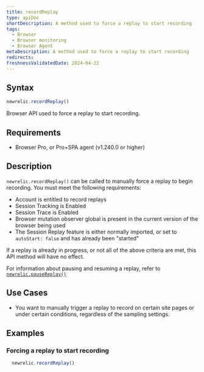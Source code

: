 ```yaml
---
title: recordReplay
type: apiDoc
shortDescription: A method used to force a replay to start recording
tags:
  - Browser
  - Browser monitoring
  - Browser Agent
metaDescription: A method used to force a replay to start recording
redirects:
freshnessValidatedDate: 2024-04-22
---
```


## Syntax

```js
newrelic.recordReplay()
```

Browser API used to force a replay to start recording.

## Requirements

* Browser Pro, or Pro+SPA agent (v1.240.0 or higher)

## Description

`newrelic.recordReplay()` can be called to manually force a replay to begin recording. You must meet the following requirements:

* Account is entitled to record replays
* Session Tracking is Enabled
* Session Trace is Enabled
* Browser mutation observer global is present in the current version of the browser being used
* The Session Replay feature is either normally imported, or set to `autoStart: false` and has already been "started"

If a replay is already in progress, or not all of the above criteria are met, this API method will have no effect.

For information about pausing and resuming a replay, refer to [`newrelic.pauseReplay()`](/docs/browser/new-relic-browser/browser-apis/pauseReplay)

## Use Cases

* You want to manually trigger a replay to record on certain site pages or under certain conditions, regardless of the sampling settings.

## Examples

### Forcing a replay to start recording

```js
  newrelic.recordReplay()
```
